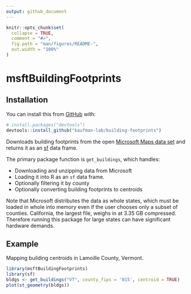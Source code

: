 ```yaml
---
output: github_document
---
```


<!-- README.md is generated from README.Rmd. Please edit that file -->

```r
knitr::opts_chunk$set(
  collapse = TRUE,
  comment = "#>",
  fig.path = "man/figures/README-",
  out.width = "100%"
)
```

# msftBuildingFootprints

## Installation

You can install this from [GitHub](https://github.com/) with:

``` r
# install.packages("devtools")
devtools::install_github("kaufman-lab/building-footprints")
```

Downloads building footprints from the open [Microsoft Maps data set](https://github.com/Microsoft/USBuildingFootprints) and returns it as an [sf](https://r-spatial.github.io/sf/) data frame. 

The primary package function is `get_buildings`, which handles:

* Downloading and unzipping data from Microsoft
* Loading it into R as an `sf` data frame. 
* Optionally filtering it by county
* Optionally converting building footprints to centroids

Note that Microsoft distributes the data as whole states, which must be loaded in whole into memory
even if the user chooses only a subset of counties. California, the largest file,
weighs in at 3.35 GB compressed. Therefore running this package for large states can have significant
hardware demands. 

## Example

Mapping building centroids in Lamoille County, Vermont. 

```r
library(msftBuildingFootprints)
library(sf)
bldgs <- get_buildings("VT", county_fips = '015', centroid = TRUE)
plot(st_geometry(bldgs))
```


